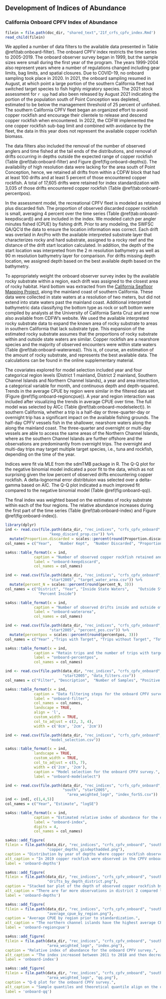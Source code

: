 ## Development of Indices of Abundance

### California Onboard CPFV Index of Abundance {#onboard-cpfv-index}


```r
filein = file.path(doc_dir, "shared_text",'21f_crfs_cpfv_index.Rmd')
read_child(filein)
```

We applied a number of data filters to the available data presented in Table 
\@ref(tab:onboard-filter). The onboard CPFV index restricts the time series to 2005-2019. The onboard observer survey 
began in 1999, but the sample sizes were small during the first year of the program. The 
years 1999-2004 also represent years where a number of regulations changed including gear limits, 
bag limits, and spatial closures.  Due to COVID-19, no onboard sampling took place in 2020. In 2021, the onboard sampling resumed in August, at which point a large portion of the southern California fleet had switched target species to fish highly migratory species. The 2021 stock assessment for `r spp` had also been released by August 2021 indicating the portion of the population south of Point Conception was depleted, estimated to be below the management threshold of 25 percent of unfished.  The southern California CPFV fleet began an organized effort to avoid copper rockfish and encourage their clientele to release and descend copper rockfish when encountered. In 2022, the CDFW implemented the one copper rockfish sub-bag limit and combined with avoidance by the fleet, the data in this year does not represent the available copper rockfish biomass. 

The data filters also included the removal of the number of observed anglers and time fished at the tail ends of the distributions, and removal of drifts occurring in depths outside the expected range of copper rockfish (Table \@ref(tab:onboard-filter) and Figure \@ref(fig:onboard-depths)). The availability of high resolution data were lacking for the area south of Point Conception, hence, we retained all drifts from within a CDFW block that had at least 100 drifts and at least 5 percent of those encountered copper rockfish. A total of 17,605 drifts were retained for index standardization with 3,035 of those drifts encountered copper rockfish (Table \@ref(tab:onboard-percentpos). 

In the assessment model, the recreational CPFV fleet is modeled as retained plus discarded fish. The proportion of observed discarded copper rockfish is small, averaging 4 percent over the time series (Table \@ref(tab:onboard-keepdiscard)) and are included in the index. We modeled catch per angler minutes fished (CPUE) by fishing drift. Prior to any modeling, the SWFSC QA/QC'd the data to ensure the location information was correct. Each drift was overlaid in ArcPro with the available interpreted substrate layer that characterizes rocky and hard substrate, assigned to a rocky reef and the distance of the drift start location calculated. In addition, the depth of the start location was interpreted from the 2 m resolution bathymetry as well as 90 m resolution bathymetry layer for comparison. For drifts missing depth location, we assigned depth based on the best available depth based on the bathymetry.

To appropriately weight the onboard observer survey index by the available 
rocky substrate within a region, each drift was assigned to the closest area 
of rocky habitat. Hard bottom was extracted from 
the [California Seafloor Mapping Project](http://seafloor.otterlabs.org/index.html), 
along the mainland coast of southern California. These data 
were collected in state waters at a resolution of two meters, but did not extend into state waters 
past the mainland coast. Additional interpreted bathymetric data classifying the bottom type as 
rock or soft bottom were compiled by analysts at the University of California Santa Cruz and are now
also available from CDFW's website. We used the available interpreted rocky substrate data to expand the 
known area of rocky substrate to areas in southern California that lack substrate type.  This 
expansion of the estimated rocky substrate assumes that the proportions of rocky substrate within 
and outside state waters are similar. Copper rockfish are a nearshore species and the majority of 
observed encounters were within state waters (Table \@ref(tab:onboard-waterarea)). This is, of course, an estimation of the amount of rocky substrate, and represents the best available data. The calculations can be found in the online supplementary material.

The covariates explored for model selection included year and four categorical region levels (District 1 mainland, District 2 mainland, Southern Channel Islands and Northern Channel Islands), a year and area interaction, a categorical variable for month, and continuous depth and depth-squared. Trends in the average CPUE by region were similar 
in the filtered data set (Figure \@ref(fig:onboard-regioncpue)). A year and region interaction 
was included after visualizing the trends in average CPUE over time. The full model was selected by AICc 
(Table \@ref(tab:onboard-modelselect)). In southern California, whether a trip is a half-day or three-quarter-day or overnight trip has a significant impact on the available fishing grounds.  The half-day CPFV vessels fish in the shallower, nearshore waters along the along the mainland coast. The three-quarter and overnight or multi-day
vessels are able to access the same areas of the Northern Channel Islands, where as the southern Channel Islands 
are further offshore and the observations are predominantly from overnight trips. The overnight and 
multi-day trips may target multiple target species, i.e., tuna and rockfish, depending on the time of the year.

Indices were fit via MLE from the sdmTMB package in R. The Q-Q plot for the negative binomial 
model indicated a poor fit to the data, which as not surprising given the low percent of observed drifts encountering copper rockfish. A delta-lognormal error distribtuion was selected over a delta-gamma based on AIC.  The Q-Q plot indicated a much improved fit compared to the negative binomial model (Table \@ref(fig:onboard-qq)).

The final index was weighted based on the estimates of rocky substrate within each of the four regions. 
The relative abundance increases during the first part of the time series (Table \@ref(tab:onboard-index) 
and Figure \@ref(fig:onboard-index)).  

\newpage

<!--Tables -->

```r
library(dplyr)
ind <- read.csv(file.path(data_dir, "rec_indices", "crfs_cpfv_onboard", "south",
                    "keep_discard_prop.csv")) %>%
  mutate(Proportion.discarded = scales::percent(round(Proportion.discarded,3)))
col_names = c("Year",	"Number Kept",	"Number Discarded", "Proportion discarded")

sa4ss::table_format(x = ind,
             caption = "Number of observed copper rockfish retained and discarded by year.",
             label = "onboard-keepdiscard",
             col_names = col_names)                         
```

\newpage

```r
ind <- read.csv(file.path(data_dir, "rec_indices", "crfs_cpfv_onboard", "south",
                    "start2005", "target_water_area.csv")) %>%
  mutate(percent_N = scales::percent(round(percent_N, 3)))
col_names = c("District", "Year", "Inside State Waters",	"Outside State Waters",
               "Percent Inside")

sa4ss::table_format(x = ind,
             caption = "Number of observed drifts inside and outside of state waters.",
             label = "onboard-waterarea",
             col_names = col_names)                         
```


\newpage

```r
ind <- read.csv(file.path(data_dir, "rec_indices", "crfs_cpfv_onboard", "south",
                    "start2005", "percent_pos.csv")) %>%
  mutate(percentpos = scales::percent(round(percentpos, 3)))
col_names = c("Year" ,"Trips with Target", "Trips without Target", "Total trips", "Percent with Target")

sa4ss::table_format(x = ind,
             caption = "Retain trips and the number of trips with target species for the onboard CPFV survey.",
             label = "onboard-percentpos",
             col_names = col_names)
```

\newpage


```r
ind <- read.csv(file.path(data_dir, "rec_indices", "crfs_cpfv_onboard", "south",
                          "start2005", "data_filters.csv"))
col_names = c("Filter",	"Description",	"Number of Samples", "Positive Samples")

sa4ss::table_format(x = ind,
             caption = "Data filtering steps for the onboard CPFV survey.",
             label = "onboard-filter",
             col_names = col_names,
             landscape = TRUE,
             align = 'l',
             custom_width = TRUE,
             col_to_adjust = c(2, 3, 4),
             width = c('8cm', '2cm', '2cm'))
```


\newpage

```r
ind <- read.csv(file.path(data_dir, "rec_indices", "crfs_cpfv_onboard", "south",
                    "model_selection.csv"))

sa4ss::table_format(x = ind,
             landscape = TRUE,
             custom_width = TRUE,
             col_to_adjust = c(5, 7),
             width = c('2cm', '2cm'),
             caption = "Model selection for the onboard CPFV survey.",
             label = "onboard-modelselect")                         
```


\newpage

```r

ind <- read.csv(file.path(data_dir, "rec_indices", "crfs_cpfv_onboard", 
                          "south", "start2005",
                            "area_weighted_logn", "index_forSS.csv"))
ind <- ind[, c(1,4,5)]
col_names = c("Year", "Estimate", "logSE")

sa4ss::table_format(x = ind,
             caption = "Estimated relative index of abundance for the onboard CPFV survey.",
             label = "onboard-index",
             digits = 4, 
             col_names = col_names)                         
```

\newpage

<!--Figures -->


```r
sa4ss::add_figure(
filein = file.path(data_dir, "rec_indices", "crfs_cpfv_onboard", "south", 
                   "copper_depths_gisdepthadded.png"), 
caption = "Distribution by year of depths where copper rockfish observed.",
alt_caption = "In 2019 copper rockfish were observed in the CPFV onboard data between 10 to 55 fathoms. In contrast in 1999 the depth range in the data were narrower between 20 to 45 fathoms. Shifts in the observations are likely due to changes in the operation of the CPFV fleet.",
label = 'onboard-depths')
```

\newpage


```r
sa4ss::add_figure(
filein = file.path(data_dir, "rec_indices", "crfs_cpfv_onboard", "south",
                   "drifts_by_depth_district.png"),
caption = "Stacked bar plot of the depth of observed copper rockfish by district.",
alt_caption = "There are far more observations in district 2 compared to district 1. Additionally district 2 observation occur across all depths but the majority of district 1 observations are shallower in comparison.",
label = 'onboard-depths')
```

\newpage

```r
sa4ss::add_figure(
filein = file.path(data_dir, "rec_indices", "crfs_cpfv_onboard", "south", "start2005",
                   "average_cpue_by_region.png"), 
caption = "Average CPUE by region prior to standardization.",
alt_caption = "The northern channel islands have the highest average CPUE of the regions.",
label = 'onboard-regioncpue')
```


\newpage

```r
sa4ss::add_figure(
filein = file.path(data_dir, "rec_indices", "crfs_cpfv_onboard", "south", "start2005",
                   "area_weighted_logn", "index.png"), 
caption = "Relative index of abundance for the onboard CPFV survey.",
alt_caption = "The index increased between 2011 to 2018 and then decreases in 2019.",
label = 'onboard-index')
```

\newpage

```r
sa4ss::add_figure(
filein = file.path(data_dir, "rec_indices", "crfs_cpfv_onboard", "south","start2005",
                   "area_weighted_logn", "qq.png"), 
caption = "Q-Q plot for the onboard CPFV survey.",
alt_caption = "Sample quantiles and theoretical quantile align on the one to one line.",
label = 'onboard-qq')
```

\newpage

